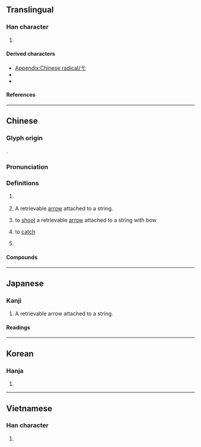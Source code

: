 {{also|戈}}
{{character info}}
{{character info|⼷}}
==Translingual==
{{stroke order|type=animate}}

===Han character===
{{Han char|rn=56|rad=弋|as=00|sn=3|four=43000|canj=IP|ids=⿺𫠠丶}}

# {{mul-kangxi radical-def}}

====Derived characters====
* [[Appendix:Chinese radical/弋]]
* {{l|mul|[[代]], [[𠯅]], [[㚤]], [[𢓀]], [[𢖺]], [[𢩮]], [[𪵫]], [[𫐟]], [[杙]], [[𣧆]], [[𤘚]], [[𥘒]], [[䄩]], [[䘝]], [[𥾐]], [[𦏵]], [[𦨒]], [[𧈺]], [[𬢜]], [[𫎊]], [[𧴰]], [[䞖]], [[𧿑]], [[䣧]], [[釴]]([[𬬩]]), [[骮]], [[䴬]]([[𪎈]]), [[黓]]}}
* {{l|mul|[[𮟪]], [[隿]], [[𩾢]], [[忒]], [[甙]], [[𧈱]], [[𧴮]], [[𨟲]], [[𢖼]], [[𤬩]], [[𤮼]], [[𧈩]], [[貣]], [[𨾍]], [[䬥]], [[鳶]]([[鸢]]), [[芅]], [[𮉽]], [[𥫝]], [[𢇙]], [[𤴵]], [[武]], [[貮]], [[𩲭]]}}

====References====
{{Han ref|kx=0355.010|dkj=09656|dj=0670.160|hdz=10557.230|uh=5F0B}}

----

==Chinese==
{{zh-forms}}

===Glyph origin===
{{Han etym}}
{{liushu|p}}.

===Pronunciation===
{{zh-pron
|m=yì
|c=jik6
|h=pfs=yi̍t
|mn=e̍k
|w=
|mc=y
|oc=y
|ma=|ma2=
|cat=v,n,pn
}}

===Definitions===
{{zh-hanzi}}

# {{lb|zh|obsolete}} {{zh-alt-form|杙|tr=-}}
# {{lb|zh|archaic}} A retrievable [[arrow]] attached to a string.
# {{lb|zh|archaic}} to [[shoot]] a retrievable [[arrow]] attached to a string with bow
# {{lb|zh|archaic}} to [[catch]]
# {{surname|zh}}

====Compounds====
{{zh-der|弋者何篡|弋人何篡|弋不射宿|弋獲|弋者何慕|弋陽腔|弋綈|游弋|青弋江|巡弋飛彈|巡弋}}

----

==Japanese==

===Kanji===
{{ja-kanji|grade=|rs=弋00}}

# A retrievable arrow attached to a string.

====Readings====
{{ja-readings
|on=よく
|kun=いぐるみ
}}

----

==Korean==

===Hanja===
{{ko-hanja|익}}

# {{rfdef|ko|sort=弋00}}

----

==Vietnamese==

===Han character===
{{vi-readings|rs=弋00|reading=[[dặc]], [[dác]], [[dạc]], [[nhác]], [[nhấc]], [[rạc]], [[giặc]], [[nhắc]]}}

# {{rfdef|vi|sort=弋00}}

[[Category:CJKV radicals| ]]